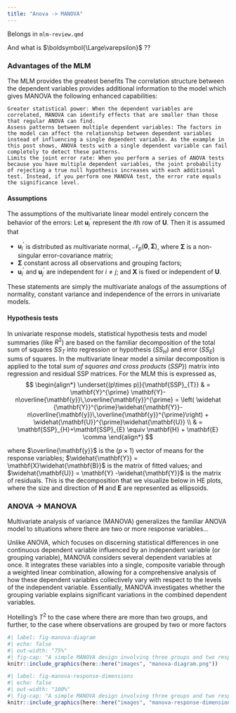 ```yaml
---
title: "Anova -> MANOVA"
---
```


Belongs in `mlm-review.qmd`

And what is $\boldsymbol{\Large\varepsilon}$ ??

### Advantages of the MLM

The MLM provides the greatest benefits
The correlation structure between the dependent variables provides additional information to the model which gives MANOVA the following enhanced capabilities:


    Greater statistical power: When the dependent variables are correlated, MANOVA can identify effects that are smaller than those that regular ANOVA can find.
    Assess patterns between multiple dependent variables: The factors in the model can affect the relationship between dependent variables instead of influencing a single dependent variable. As the example in this post shows, ANOVA tests with a single dependent variable can fail completely to detect these patterns.
    Limits the joint error rate: When you perform a series of ANOVA tests because you have multiple dependent variables, the joint probability of rejecting a true null hypothesis increases with each additional test. Instead, if you perform one MANOVA test, the error rate equals the significance level.


#### Assumptions
The assumptions of the multivariate linear model entirely concern the behavior of the errors: 
Let $\mathbf{u}_{i}^{\prime}$ represent the $i$th row of $\mathbf{U}$. Then it is assumed that 

* $\mathbf{u}_{i}^{\prime}$ is distributed as multivariate normal, 
$\mathcal{N}_{p}(\mathbf{0},\boldsymbol{\Sigma})$, 
where $\mathbf{\Sigma}$ 
is a non-singular error-covariance matrix;
* $\mathbf{\Sigma}$ constant across all observations and grouping factors;
* $\mathbf{u}_{i}^{\prime}$ and $\mathbf{u}_{j}^{\prime}$ are independent for $i\neq j$; and $\mathbf{X}$ is fixed or independent of $\mathbf{U}$. 

These statements are simply the
multivariate analogs of the assumptions of normality, constant variance and independence
of the errors in univariate models.
<!--
We can write more compactly that vec$(\mathbf{E})\sim\mathbf{N}_{nm}(\mathbf{0},\mathbf{I}_{n}\otimes\boldsymbol{\Sigma})$. Here, vec$(\mathbf{E})$ ravels the error matrix row-wise
into a vector, $\mathbf{I}_{n}$ is the order-$n$ identity matrix, and $\otimes$ is the Kronecker-product operator.
-->

#### Hypothesis tests

In univariate response models, statistical hypothesis tests and model summaries
(like $R^2$) are based on the familiar decomposition of the total sum of squares $SS_T$ into regression or hypothesis ($SS_H$) and error ($SS_E$) sums of squares. 
In  the multivariate linear model a similar decomposition is applied to the total _sum of squares and cross products_ ($SSP$})
matrix into regression and residual SSP matrices. For the MLM this is expressed as,
$$
\begin{align*}
\underset{(p\times p)}{\mathbf{SSP}_{T}}  
   &  = \mathbf{Y}^{\prime} \mathbf{Y}-n\overline{\mathbf{y}}\,\overline{\mathbf{y}}^{\prime}
      = \left(  \widehat {\mathbf{Y}}^{\prime}\widehat{\mathbf{Y}}-n\overline{\mathbf{y}}\,\overline{\mathbf{y}}^{\prime}\right) 
      + \widehat{\mathbf{U}}^{\prime}\widehat{\mathbf{U}} \\
   &  = \mathbf{SSP}_{H}+\mathbf{SSP}_{E} \equiv \mathbf{H} + \mathbf{E} \comma
\end{align*}
$$

where
$\overline{\mathbf{y}}$ is the $(p\times 1)$ vector of means for the response variables; $\widehat{\mathbf{Y}} = \mathbf{X}\widehat{\mathbf{B}}$ is the matrix of fitted values; and $\widehat{\mathbf{U}} = \mathbf{Y} -\widehat{\mathbf{Y}}$ is the matrix of residuals.  This is the decomposition that we visualize below in HE plots,
where the size and direction of $\mathbf{H}$ and $\mathbf{E}$ are represented as ellipsoids.

### ANOVA -> MANOVA

Multivariate analysis of variance (MANOVA) generalizes the familiar ANOVA model to situations where there are two or more response variables...

 Unlike ANOVA, which focuses on discerning statistical differences in one continuous dependent variable influenced by an independent variable (or grouping variable), MANOVA considers several dependent variables at once. It integrates these variables into a single, composite variable through a weighted linear combination, allowing for a comprehensive analysis of how these dependent variables collectively vary with respect to the levels of the independent variable. Essentially, MANOVA investigates whether the grouping variable explains significant variations in the combined dependent variables.
 
Hotelling's $T^2$ to the case where there
are more than two groups, and further, to the case where observations are grouped by two or more
factors

```r
#| label: fig-manova-diagram
#| echo: false
#| out-width: "75%"
#| fig-cap: "A simple MANOVA design involving three groups and two response measures, $Y_1$ and $Y_2$"
knitr::include_graphics(here::here("images", "manova-diagram.png"))
```


```r
#| label: fig-manova-response-dimensions
#| echo: false
#| out-width: "100%"
#| fig-cap: "A simple MANOVA design involving three groups and two response measures, $Y_1$ and $Y_2$"
knitr::include_graphics(here::here("images", "manova-response-dimensions.png"))
```
